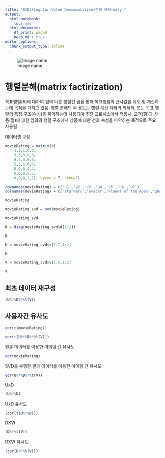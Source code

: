 ```yaml
---
title: "SVD(Singular Value Decomposition)분해 예제(easy)"
output:
  html_notebook: 
    toc: yes
  html_document:
    df_print: paged
    keep_md : true
editor_options:
  chunk_output_type: inline
---
```

![Image name](https://greeksharifa.github.io/public/img/Machine_Learning/2019-12-17-Recommendation%20System/01.JPG)


# 행렬분해(matrix factirization)

목표행렬(R)에 대하여 임의 다른 행렬간 곱을 통해 목표행렬의 근사값을 유도 및 계산하는데 목적을 가지고 있음. 행렬 분해의 주 용도는 행렬 계산 자체의 최적화, 또는 목표 행렬의 특정 구조(속성)을 파악하는데 사용되며 추천 프로세스에서 적용시, 고객(행)과 상품(열)에 대한 임의의 행렬 구조에서 상품에 대한 선호 속성을 파악하는 목적으로 주요 사용됨

데이터셋 구성
```r
movieRating = matrix(c(
    1,1,1,0,0,
    3,3,3,0,0,
    4,4,4,0,0,
    5,5,5,0,0,
    0,0,0,4,4,
    0,0,0,5,5,
    0,0,0,2,2), byrow = T, nrow=7)

```

```r
rownames(movieRating) = c('u1','u2','u3','u4','u5','u6','u7')
colnames(movieRating) = c('starwars','avatar','Planet of the Apes','ghost','titanic')
```

```r
movieRating
```

```r
movieRating_svd = svd(movieRating)
```


```r
movieRating_svd
```

```r
D = diag(movieRating_svd$d[1:2])
```

```r
D
```

```r
U = movieRating_svd$u[1:7,1:2]
```

```r
U
```

```r
V = movieRating_svd$v[1:5,1:2]
```
```r
V
```

## 최초 데이터 재구성
```r
(U%*%D%*%t(V))
```

## 사용자간 유사도
```r
cor(t(movieRating))
```

```r
cor(t(U%*%D%*%t(V)))
```



원본 데이터를 이용한 아이템 간 유사도
```r
cor(movieRating)
```

SVD를 수행한 결과 데이터를 이용한 아이템 간 유사도
```r
cor(U%*%D%*%t(V))
```

UxD

```r
(U%*%D)
```



UxD 유사도
```r
(cor(t(U%*%D)))
```


DXVt
```r
(D%*%t(V))
```



DXVt 유사도
```r
(cor(D%*%t(V)))
```